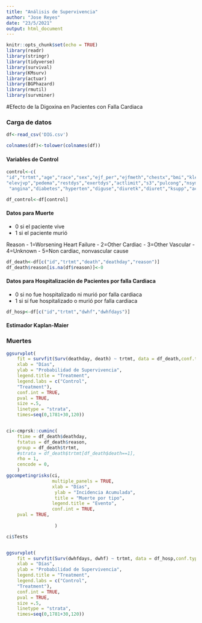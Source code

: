 ```yaml
---
title: "Análisis de Supervivencia"
author: "Jose Reyes"
date: "23/5/2021"
output: html_document
---
```


```r
knitr::opts_chunk$set(echo = TRUE)
library(readr)
library(stringr)
library(tidyverse)
library(survival)
library(KMsurv)
library(actuar)
library(BGPhazard)
library(rmutil)
library(survminer)
```

#Efecto de la Digoxina en Pacientes con Falla Cardiaca

### Carga de datos
```r
df<-read_csv('DIG.csv')

colnames(df)<-tolower(colnames(df))
```

#### Variables de Control 

```r
control<-c( 
"id","trtmt","age","race","sex","ejf_per","ejfmeth","chestx","bmi","klevel","creat","digdoser","chfdur","rales",  
"elevjvp","pedema","restdys","exertdys","actlimit","s3","pulcong","nsym","heartrte","diabp","sysbp","functcls","chfetiol","prevmi", 
 "angina","diabetes","hyperten","diguse","diuretk","diuret","ksupp","aceinhib","nitrates","hydral","vasod","digdose")

df_control<-df[control]
```




#### Datos para Muerte

- 0 si el paciente vive
- 1 si el paciente murió 

Reason
- 1=Worsening Heart Failure
- 2=Other Cardiac
- 3=Other Vascular
- 4=Unknown
- 5=Non cardiac, nonvascular cause



```r
df_death<-df[c("id","trtmt","death","deathday","reason")]
df_death$reason[is.na(df$reason)]<-0

```


#### Datos para Hospitalización de Pacientes por falla Cardiaca

- 0 si no fue hospitalizado ni murió por falla cardiaca
- 1 si sí fue hospitalizado o murió por falla cardiaca

```r
df_hosp<-df[c("id","trtmt","dwhf","dwhfdays")]

```
#### Estimador Kaplan-Maier

### Muertes
```r
ggsurvplot(
    fit = survfit(Surv(deathday, death) ~ trtmt, data = df_death,conf.type = "log-log"), 
    xlab = "Días", 
    ylab = "Probabilidad de Supervivencia",
    legend.title = "Treatment",
    legend.labs = c("Control",
    "Treatment"),
    conf.int = TRUE,
    pval = TRUE,
    size =.5,
    linetype = "strata",
    times=seq(0,1781+30,120))


ci<-cmprsk::cuminc(
    ftime = df_death$deathday, 
    fstatus = df_death$reason, 
    group = df_death$trtmt,
    #strata = df_death$trtmt[df_death$death==1],
    rho = 1,
    cencode = 0,
    )
ggcompetingrisks(ci,
                 multiple_panels = TRUE,
                 xlab = "Días",
                  ylab = "Incidencia Acumulada",
                  title = "Muerte por tipo",
                 legend.title = "Evento",
                 conf.int = TRUE,
    pval = TRUE,
                
                  )

ci$Tests



```

```r
ggsurvplot(
    fit = survfit(Surv(dwhfdays, dwhf) ~ trtmt, data = df_hosp,conf.type = "log-log"), 
    xlab = "Días", 
    ylab = "Probabilidad de Supervivencia",
    legend.title = "Treatment",
    legend.labs = c("Control",
    "Treatment"),
    conf.int = TRUE,
    pval = TRUE,
    size =.5,
    linetype = "strata",
    times=seq(0,1781+30,120))





```
